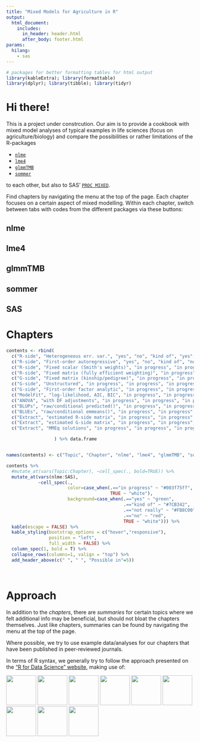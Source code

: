 ```yaml
---
title: "Mixed Models for Agriculture in R"
output: 
  html_document:
    includes:
      in_header: header.html
      after_body: footer.html	
params:
  hilang:
    - sas		
---
```

```r
# packages for better formatting tables for html output
library(kableExtra); library(formattable)
library(dplyr); library(tibble); library(tidyr)
```

# Hi there!{.tabset .tabset-fade .tabset-pills}

This is a project under constrcution. Our aim is to provide a cookbook with mixed model analyses of typical examples in life sciences (focus on agriculture/biology) and compare the possibilities or rather limitations of the R-packages

* [`nlme`](https://CRAN.R-project.org/package=nlme){target="_blank"}
* [`lme4`](https://CRAN.R-project.org/package=lme4){target="_blank"}
* [`glmmTMB`](https://CRAN.R-project.org/package=glmmTMB){target="_blank"}
* [`sommer`](https://CRAN.R-project.org/package=sommer){target="_blank"}

to each other, but also to SAS' [`PROC MIXED`](https://documentation.sas.com/?docsetId=statug&docsetTarget=statug_mixed_syntax.htm&docsetVersion=14.3&locale=en){target="_blank"}.

Find chapters by navigating the menu at the top of the page. Each chapter focuses on a certain aspect of mixed modelling. Within each chapter, switch between tabs with codes from the different packages via these buttons:

## nlme
## lme4
## glmmTMB
## sommer
## SAS

# Chapters

```r
contents <- rbind(
  c("R-side", "Heterogeneous err. var.", "yes", "no", "kind of", "yes", "yes"),
  c("R-side", "First-order autoregressive", "yes", "no", "kind of", "not really", "yes"),
  c("R-side", "Fixed scalar (Smith's weights)", "in progress", "in progress", "in progress", "in progress", "in progress"),
  c("R-side", "Fixed matrix (fully efficient weighting)", "in progress", "in progress", "in progress", "in progress", "in progress"),
  c("G-side", "Fixed matrix (kinship/pedigree)", "in progress", "in progress", "in progress", "in progress", "in progress"),
  c("G-side", "Unstructured", "in progress", "in progress", "in progress", "in progress", "in progress"),
  c("G-side", "First-order factor analytic", "in progress", "in progress", "in progress", "in progress", "in progress"),
  c("ModelFit", "log-likelihood, AIC, BIC", "in progress", "in progress", "in progress", "in progress", "in progress"),
  c("ANOVA", "with DF adjustments", "in progress", "in progress", "in progress", "in progress", "in progress"),
  c("BLUPs", "raw/conditional predicted()", "in progress", "in progress", "in progress", "in progress", "in progress"),
  c("BLUEs", "raw/conditional emmeans()", "in progress", "in progress", "in progress", "in progress", "in progress"),
  c("Extract", "estimated R-side matrix", "in progress", "in progress", "in progress", "in progress", "in progress"),
  c("Extract", "estimated G-side matrix", "in progress", "in progress", "in progress", "in progress", "in progress"),
  c("Extract", "MMEq solutions", "in progress", "in progress", "in progress", "in progress", "in progress")

                  ) %>% data.frame


names(contents) <- c("Topic", "Chapter", "nlme", "lme4", "glmmTMB", "sommer", "SAS")

contents %>% 
  #mutate_at(vars(Topic:Chapter), ~cell_spec(., bold=TRUE)) %>% 
  mutate_at(vars(nlme:SAS), 
            ~cell_spec(., 
                       color=case_when(.=="in progress" ~ "#003f75ff", 
                                       TRUE ~ "white"),
                       background=case_when(.=="yes" ~ "green",
                                            .=="kind of" ~ "#7CB342",
                                            .=="not really" ~ "#FB8C00",
                                            .=="no" ~ "red",
                                            TRUE ~ "white"))) %>%
  kable(escape = FALSE) %>% 
  kable_styling(bootstrap_options = c("hover","responsive"),
                position = "left",
                full_width = FALSE) %>% 
  column_spec(1, bold = T) %>%
  collapse_rows(columns=1, valign = "top") %>% 
  add_header_above(c(" ", " ", "Possible in"=5))
```

<br/>

# Approach
In addition to the *chapters*, there are *summaries* for certain topics where we felt additional info may be beneficial, but should not bloat the chapters themselves. Just like chapters, summaries can be found by navigating the menu at the top of the page.

Where possible, we try to use example data/analyses for our chapters that have been published in peer-reviewed journals.

In terms of R syntax, we generally try to follow the approach presented on the ["R for Data Science" website](https://r4ds.had.co.nz/){target="_blank"}, making use of:

[<img src="img\hexdplyr.png" width="80">](https://CRAN.R-project.org/package=dplyr)
[<img src="img\hexggplot2.png" width="80">](https://CRAN.R-project.org/package=ggplot2)
[<img src="img\hexpipe.png" width="80">](https://r4ds.had.co.nz/pipes.html)
[<img src="img\hexpurrr.png" width="80">](https://CRAN.R-project.org/package=purrr)
[<img src="img\hexscales.png" width="80">](https://CRAN.R-project.org/package=scales)
[<img src="img\hexstringr.png" width="80">](https://CRAN.R-project.org/package=stringr)
[<img src="img\hextibble.png" width="80">](https://CRAN.R-project.org/package=tibble)
[<img src="img\hextidyr.png" width="80">](https://CRAN.R-project.org/package=tidyr)
[<img src="img\hextidyverse.png" width="80">](https://CRAN.R-project.org/package=tidyverse)
